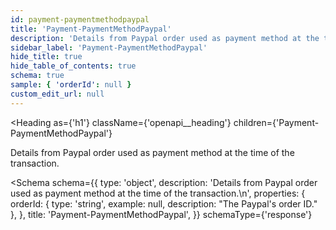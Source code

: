 ```yaml
---
id: payment-paymentmethodpaypal
title: 'Payment-PaymentMethodPaypal'
description: 'Details from Paypal order used as payment method at the time of the transaction.'
sidebar_label: 'Payment-PaymentMethodPaypal'
hide_title: true
hide_table_of_contents: true
schema: true
sample: { 'orderId': null }
custom_edit_url: null
---
```



<Heading
  as={'h1'}
  className={'openapi__heading'}
  children={'Payment-PaymentMethodPaypal'}
></Heading>

Details from Paypal order used as payment method at the time of the transaction.

<Schema
  schema={{
    type: 'object',
    description:
      'Details from Paypal order used as payment method at the time of the transaction.\n',
    properties: {
      orderId: { type: 'string', example: null, description: "The Paypal's order ID." },
    },
    title: 'Payment-PaymentMethodPaypal',
  }}
  schemaType={'response'}
></Schema>
